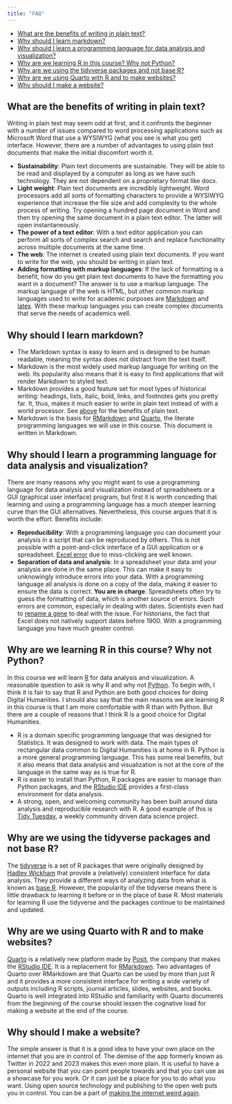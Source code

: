 ```yaml
---
title: "FAQ"
---
```


- [What are the benefits of writing in plain text?](faq.qmd#sec-plain)
- [Why should I learn markdown?](faq.qmd#sec-markdown)
- [Why should I learn a programming language for data analysis and visualization?](faq.qmd#sec-r)
- [Why are we learning R in this course? Why not Python?](faq.qmd#sec-python)
- [Why are we using the tidyverse packages and not base R?](faq.qmd#sec-tidyverse)
- [Why are we using Quarto with R and to make websites?](faq.qmd#sec-quarto)
- [Why should I make a website?](faq.qmd#sec-web)


## What are the benefits of writing in plain text? {#sec-plain}
Writing in plain text may seem odd at first, and it confronts the beginner with a number of issues compared to word processing applications such as Microsoft Word that use a WYSIWYG (what you see is what you get) interface. However, there are a number of advantages to using plain text documents that make the initial discomfort worth it.

- **Sustainability**: Plain text documents are sustainable. They will be able to be read and displayed by a computer as long as we have such technology. They are not dependent on a proprietary format like docx.
- **Light weight**: Plain text documents are incredibly lightweight. Word processors add all sorts of formatting characters to provide a WYSIWYG experience that increase the file size and add complexity to the whole process of writing. Try opening a hundred page document in Word and then try opening the same document in a plain text editor. The latter will open instantaneously.
- **The power of a text editor**: With a text editor application you can perform all sorts of complex search and search and replace functionality across multiple documents at the same time.
- **The web**: The internet is created using plain text documents. If you want to write for the web, you should be writing in plain text.
- **Adding formatting with markup languages**: If the lack of formatting is a benefit, how do you get plain text documents to have the formatting you want in a document? The answer is to use a markup language. The markup language of the web is HTML, but other common markup languages used to write for academic purposes are [Markdown](faq.qmd#sec-markdown) and [latex](https://www.latex-project.org). With these markup languages you can create complex documents that serve the needs of academics well.

## Why should I learn markdown? {#sec-markdown}
- The Markdown syntax is easy to learn and is designed to be human readable, meaning the syntax does not distract from the text itself.
- Markdown is the most widely used markup language for writing on the web. Its popularity also means that it is easy to find applications that will render Markdown to styled text.
- Markdown provides a good feature set for most types of historical writing: headings, lists, italic, bold, links, and footnotes gets you pretty far. It, thus, makes it much easier to write in plain text instead of with a world processor. See [above](faq.qmd#sec-plain) for the benefits of plain text.
- Markdown is the basis for [RMarkdown](https://rmarkdown.rstudio.com) and [Quarto](https://quarto.org), the literate programming languages we will use in this course. This document is written in Markdown.

## Why should I learn a programming language for data analysis and visualization? {#sec-r}
There are many reasons why you might want to use a programming language for data analysis and visualization instead of spreadsheets or a GUI (graphical user interface) program, but first it is worth conceding that learning and using a programming language has a much steeper learning curve than the GUI alternatives. Nevertheless, this course argues that it is worth the effort. Benefits include:

- **Reproducibility**: With a programming language you can document your analysis in a script that can be reproduced by others. This is not possible with a point-and-click interface of a GUI application or a spreadsheet. [Excel error](https://www.marketplace.org/2013/04/17/economy/excel-mistake-heard-round-world/) due to miss-clicking are well known.
- **Separation of data and analysis**: In a spreadsheet your data and your analysis are done in the same place. This can make it easy to unknowingly introduce errors into your data. With a programming language all analysis is done on a copy of the data, making it easier to ensure the data is correct.
**You are in charge**: Spreadsheets often try to guess the formatting of data, which is another source of errors. Such errors are common, especially in dealing with dates. Scientists even had to [rename a gene](https://www.theverge.com/2020/8/6/21355674/human-genes-rename-microsoft-excel-misreading-dates) to deal with the issue. For historians, the fact that Excel does not natively support dates before 1900. With a programming language you have much greater control.

## Why are we learning R in this course? Why not Python? {#sec-python}
In this course we will learn [R](https://www.r-project.org) for data analysis and visualization. A reasonable question to ask is why R and why not [Python](https://www.python.org). To begin with, I think it is fair to say that R and Python are both good choices for doing Digital Humanities. I should also say that the main reasons we are learning R in this course is that I am more comfortable with R than with Python. But there are a couple of reasons that I think R is a good choice for Digital Humanities.

- R is a domain specific programming language that was designed for Statistics. It was designed to work with data. The main types of rectangular data common to Digital Humanities is at home in R. Python is a more general programming language. This has some real benefits, but it also means that data analysis and visualization is not at the core of the language in the same way as is true for R.
- R is easier to install than Python, R packages are easier to manage than Python packages, and the [RStudio IDE](https://posit.co/downloads/) provides a first-class environment for data analysis.
- A strong, open, and welcoming community has been built around data analysis and reproducible research with R. A good example of this is [Tidy Tuesday](https://github.com/rfordatascience/tidytuesday), a weekly community driven data science project.

## Why are we using the tidyverse packages and not base R? {#sec-tidyverse}
The [tidyverse](https://www.tidyverse.org) is a set of R packages that were originally designed by [Hadley Wickham](https://hadley.nz) that provide a (relatively) consistent interface for data analysis. They provide a different ways of analyzing data from what is known as [base R](https://dplyr.tidyverse.org/articles/base.html). However, the popularity of the tidyverse means there is little drawback to learning it before or in the place of base R. Most materials for learning R use the tidyverse and the packages continue to be maintained and updated.

## Why are we using Quarto with R and to make websites? {#sec-quarto}
[Quarto](https://quarto.org) is a relatively new platform made by [Posit](https://posit.co), the company that makes the [RStudio IDE](https://posit.co/downloads/). It is a replacement for [RMarkdown](https://rmarkdown.rstudio.com). Two advantages of Quarto over RMarkdown are that Quarto can be used by more than just R and it provides a more consistent interface for writing a wide variety of outputs including R scripts, journal articles, slides, websites, and books. Quarto is well integrated into RStudio and familiarity with Quarto documents from the beginning of the course should lessen the cognative load for making a website at the end of the course.

## Why should I make a website? {#sec-web}
The simple answer is that it is a good idea to have your own place on the internet that you are in control of. The demise of the app formerly known as Twitter in 2022 and 2023 makes this even more plain. It is useful to have a personal website that you can point people towards and that you can use as a showcase for you work. Or it can just be a place for you to do what you want. Using open source technology and publishing to the open web puts you in control. You can be a part of [making the internet weird again](https://www.rollingstone.com/culture/culture-commentary/internet-future-about-to-get-weird-1234938403/).
